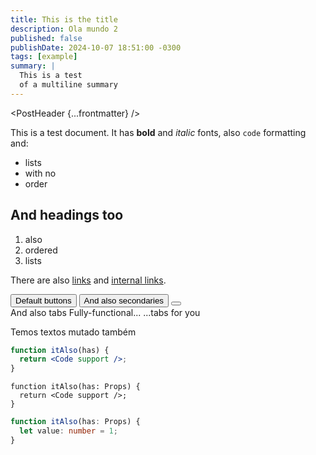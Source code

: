 ```yaml
---
title: This is the title
description: Ola mundo 2
published: false
publishDate: 2024-10-07 18:51:00 -0300
tags: [example]
summary: |
  This is a test
  of a multiline summary
---
```



<PostHeader {...frontmatter} />

This is a test document. It has **bold** and _italic_ fonts, also `code` formatting\
and:

- lists
- with no
- order

## And headings too

1. also
2. ordered
3. lists

There are also [links](https://github.com) and [internal links](/).

<div className='flex gap-2'>
<Button type="button" className='mb-4' variant="default">Default buttons</Button>
<Button type="button" className='mb-4' variant="secondary">And also secondaries</Button>
<Button type="button" className='mb-4' variant="destructive">
  <TrashIcon />
</Button>
</div>

<div>
  <Tabs defaultValue='first'>
    <TabsList className='flex'>
      <TabsTrigger value="first" className='flex-1'>And also</TabsTrigger>
      <TabsTrigger value="second" className='flex-1'>tabs</TabsTrigger>
    </TabsList>
    <TabsContent value="first">
      Fully-functional...
    </TabsContent>
    <TabsContent value="second">
      ...tabs for you
    </TabsContent>
  </Tabs>
</div>

Temos textos <span className="inline-block bg-muted text-muted-foreground mb-4 rounded-lg p-2">mutado</span> também

```jsx
function itAlso(has) {
  return <Code support />;
}
```

```tsx
function itAlso(has: Props) {
  return <Code support />;
}
```

```ts
function itAlso(has: Props) {
  let value: number = 1;
}
```

